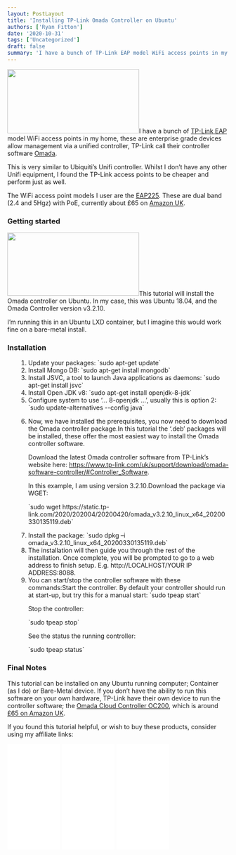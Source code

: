 ```yaml
---
layout: PostLayout
title: 'Installing TP-Link Omada Controller on Ubuntu'
authors: ['Ryan Fitton']
date: '2020-10-31'
tags: ['Uncategorized']
draft: false
summary: 'I have a bunch of TP-Link EAP model WiFi access points in my home, these are enterprise grade devices allow management via a unified controller, TP-Link call their controller software Omada. This is very similar to Ubiquiti&amp;#8217;s Unifi controller. Whilst I don&amp;#8217;t have any other Unifi equipment, I found the TP-Link access points to be [&amp;hellip;]'
---
```


<p><a href="/static/img/blog/2020/10/omada_screenshot_1.png"><img loading="lazy"  src="/static/img/blog/2020/10/omada_screenshot_1-300x146.png" alt="" width="300" height="146" srcset="/static/img/blog/2020/10/omada_screenshot_1-300x146.png 300w, /static/img/blog/2020/10/omada_screenshot_1-1024x499.png 1024w, /static/img/blog/2020/10/omada_screenshot_1-768x374.png 768w, /static/img/blog/2020/10/omada_screenshot_1.png 1284w" sizes="(max-width: 300px) 100vw, 300px" /></a>I have a bunch of <a href="https://www.amazon.co.uk/s/ref=as_li_ss_tl?k=tp+link+eap&amp;ref=nb_sb_noss&amp;linkCode=ll2&amp;tag=ryanfittoncou-21&amp;linkId=d7f0af7e347cffc0ba512d7e3b06e1c2&amp;language=en_GB">TP-Link EAP</a> model WiFi access points in my home, these are enterprise grade devices allow management via a unified controller, TP-Link call their controller software <a href="https://www.tp-link.com/uk/omada/">Omada</a>.</p>
<p>This is very similar to Ubiquiti&#8217;s Unifi controller. Whilst I don&#8217;t have any other Unifi equipment, I found the TP-Link access points to be cheaper and perform just as well.</p>
<p>The WiFi access point models I user are the <a href="https://www.amazon.co.uk/dp/B01LRQW0GM/ref=as_li_ss_tl?ie=UTF8&amp;psc=1&amp;linkCode=ll1&amp;tag=ryanfittoncou-21&amp;linkId=55886ce0c5db85c6e3a90c6415c107f1&amp;language=en_GB">EAP225</a>. These are dual band (2.4 and 5Hgz) with PoE, currently about £65 on <a href="https://www.amazon.co.uk/dp/B01LRQW0GM/ref=as_li_ss_tl?ie=UTF8&amp;psc=1&amp;linkCode=ll1&amp;tag=ryanfittoncou-21&amp;linkId=55886ce0c5db85c6e3a90c6415c107f1&amp;language=en_GB">Amazon UK</a>.</p>
<h3>Getting started</h3>
<p><a href="/static/img/blog/2020/10/omada_screenshot_2.png"><img loading="lazy"  src="/static/img/blog/2020/10/omada_screenshot_2-300x144.png" alt="" width="300" height="144" srcset="/static/img/blog/2020/10/omada_screenshot_2-300x144.png 300w, /static/img/blog/2020/10/omada_screenshot_2-1024x491.png 1024w, /static/img/blog/2020/10/omada_screenshot_2-768x368.png 768w, /static/img/blog/2020/10/omada_screenshot_2.png 1308w" sizes="(max-width: 300px) 100vw, 300px" /></a>This tutorial will install the Omada controller on Ubuntu. In my case, this was Ubuntu 18.04, and the Omada Controller version v3.2.10.</p>
<p>I&#8217;m running this in an Ubuntu LXD container, but I imagine this would work fine on a bare-metal install.</p>
<h3>Installation</h3>
<ol>
<li style="list-style-type: none;">
<ol>
<li>Update your packages:
`sudo apt-get update`
</li>
<li>Install Mongo DB:
`sudo apt-get install mongodb`
</li>
<li>Install JSVC, a tool to launch Java applications as daemons:
`sudo apt-get install jsvc`
</li>
<li>Install Open JDK v8:
`sudo apt-get install openjdk-8-jdk`
</li>
<li>Configure system to use ‘&#8230; 8-openjdk &#8230;’, usually this is option 2:
`sudo update-alternatives --config java`
</li>
<li>
<p>Now, we have installed the prerequisites, you now need to download the Omada controller package.In this tutorial the ‘.deb’ packages will be installed, these offer the most easiest way to install the Omada controller software.</p>
<p>Download the latest Omada controller software from TP-Link&#8217;s website here: <a href="https://www.tp-link.com/uk/support/download/omada-software-controller/#Controller_Software" target="_blank" rel="noopener noreferrer">https://www.tp-link.com/uk/support/download/omada-software-controller/#Controller_Software</a>.</p>
<p>In this example, I am using version 3.2.10.Download the package via WGET:</p>
`sudo wget https://static.tp-link.com/2020/202004/20200420/omada_v3.2.10_linux_x64_20200330135119.deb`
</p>
</li>
<li>Install the package:
`sudo dpkg –i omada_v3.2.10_linux_x64_20200330135119.deb`
</li>
<li>The installation will then guide you through the rest of the installation. Once complete, you will be prompted to go to a web address to finish setup. E.g. http://LOCALHOST/YOUR IP ADDRESS:8088.</li>
<li>You can start/stop the controller software with these commands:Start the controller. By default your controller should run at start-up, but try this for a manual start:
`sudo tpeap start`
<p>Stop the controller:</p>
`sudo tpeap stop`
<p>See the status the running controller:</p>
`sudo tpeap status`
</li>
</ol>
</li>
</ol>
<h3>Final Notes</h3>
<p>This tutorial can be installed on any Ubuntu running computer; Container (as I do) or Bare-Metal device. If you don&#8217;t have the ability to run this software on your own hardware, TP-Link have their own device to run the controller software; the <a href="https://www.tp-link.com/us/business-networking/omada-sdn-controller/oc200/" target="_blank" rel="noopener noreferrer">Omada Cloud Controller OC200</a>, which is around <a href="https://www.amazon.co.uk/TP-Link-OC200-Omada-Cloud-Controller/dp/B07GT8QSRW/ref=as_li_ss_tl?ie=UTF8&amp;linkCode=ll1&amp;tag=ryanfittoncou-21&amp;linkId=e3976a1a005d379ba92bb56d8ada0ac1&amp;language=en_GB" target="_blank" rel="noopener noreferrer">£65 on Amazon UK</a>.</p>
<p>If you found this tutorial helpful, or wish to buy these products, consider using my affiliate links:</p>
<p><iframe style="width: 120px; height: 240px;" src="//ws-eu.amazon-adsystem.com/widgets/q?ServiceVersion=20070822&amp;OneJS=1&amp;Operation=GetAdHtml&amp;MarketPlace=GB&amp;source=ss&amp;ref=as_ss_li_til&amp;ad_type=product_link&amp;tracking_id=ryanfittoncou-21&amp;language=en_GB&amp;marketplace=amazon&amp;region=GB&amp;placement=B01LRQW0GM&amp;asins=B01LRQW0GM&amp;linkId=755ed754946f5f1aebe4b91cdfe1427b&amp;show_border=true&amp;link_opens_in_new_window=true" frameborder="0" marginwidth="0" marginheight="0" scrolling="no"></iframe> <iframe style="width: 120px; height: 240px;" src="//ws-eu.amazon-adsystem.com/widgets/q?ServiceVersion=20070822&amp;OneJS=1&amp;Operation=GetAdHtml&amp;MarketPlace=GB&amp;source=ss&amp;ref=as_ss_li_til&amp;ad_type=product_link&amp;tracking_id=ryanfittoncou-21&amp;language=en_GB&amp;marketplace=amazon&amp;region=GB&amp;placement=B07GVRJTXP&amp;asins=B07GVRJTXP&amp;linkId=8bedefa6e440da2c6904ae1333d13894&amp;show_border=true&amp;link_opens_in_new_window=true" frameborder="0" marginwidth="0" marginheight="0" scrolling="no"></iframe> <iframe style="width: 120px; height: 240px;" src="//ws-eu.amazon-adsystem.com/widgets/q?ServiceVersion=20070822&amp;OneJS=1&amp;Operation=GetAdHtml&amp;MarketPlace=GB&amp;source=ss&amp;ref=as_ss_li_til&amp;ad_type=product_link&amp;tracking_id=ryanfittoncou-21&amp;language=en_GB&amp;marketplace=amazon&amp;region=GB&amp;placement=B07C217N5V&amp;asins=B07C217N5V&amp;linkId=df020cff2e3c2e619d9a9192eb5662ce&amp;show_border=true&amp;link_opens_in_new_window=true" frameborder="0" marginwidth="0" marginheight="0" scrolling="no"></iframe></p>
